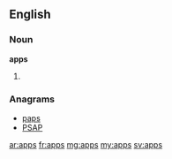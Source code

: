 {{also|Apps}}
==English==

===Noun===
'''apps'''

# {{plural of|app}}

===Anagrams===
* [[paps#English|paps]]
* [[PSAP#English|PSAP]]

[[ar:apps]]
[[fr:apps]]
[[mg:apps]]
[[my:apps]]
[[sv:apps]]